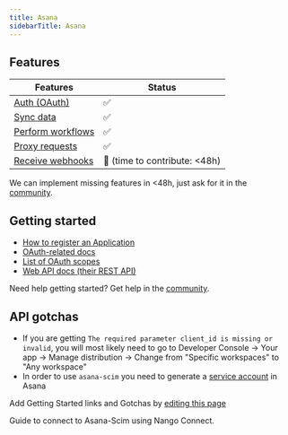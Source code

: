 ```yaml
---
title: Asana
sidebarTitle: Asana
---
```



<Overview />


## Features

| Features | Status |
| - | - |
| [Auth (OAuth)](/guides/getting-started/authorize-an-api-from-your-app) | ✅ |
| [Sync data](/guides/getting-started/read-from-an-api) | ✅ |
| [Perform workflows](/guides/getting-started/write-to-an-api) | ✅ |
| [Proxy requests](/guides/proxy-requests-to-an-api) | ✅ |
| [Receive webhooks](/guides/receive-webhooks-from-an-api) | 🚫 (time to contribute: &lt;48h) |

<Tip>We can implement missing features in &lt;48h, just ask for it in the [community](https://nango.dev/slack).</Tip>

## Getting started

-   [How to register an Application](https://developers.asana.com/docs/oauth#register-an-application)
-   [OAuth-related docs](https://developers.asana.com/docs/oauth)
-   [List of OAuth scopes](https://developers.asana.com/docs/oauth#oauth-scopes)
-   [Web API docs (their REST API)](https://developers.asana.com/reference/rest-api-reference)

<Tip>Need help getting started? Get help in the [community](https://nango.dev/slack).</Tip>

## API gotchas

-   If you are getting `The required parameter client_id is missing or invalid`, you will most likely need to go to Developer Console -> Your app -> Manage distribution -> Change from "Specific workspaces" to "Any workspace"
-   In order to use `asana-scim` you need to generate a [service account](https://developers.asana.com/docs/authentication#service-account) in Asana


<Note>Add Getting Started links and Gotchas by [editing this page](https://github.com/nangohq/nango/tree/master/docs-v2/integrations/all/asana.mdx)</Note>

<Card title="Connect to Asana-Scim" icon="link" href="/integrations/all/asana-scim/connect" horizontal>
  Guide to connect to Asana-Scim using Nango Connect.
</Card>
